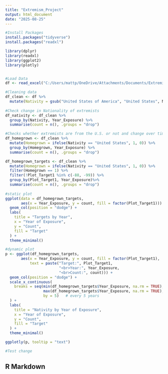 ---
title: "Extremism_Project"
output: html_document
date: "2025-08-25"
---

```{R}
#Install Packages
install.packages("tidyverse")
install.packages("readxl")

library(dplyr)
library(readxl)
library(ggplot2)
library(plotly)


#Load Data
df <- read_excel("C:/Users/mattp/OneDrive/Attachments/Documents/Extremism_Data_Project/PIRUS V5.xlsx")

#Cleaning data
df_clean <- df %>%
  mutate(Nativity = gsub("United States of America", "United States", Nativity))
  
#Check change in Nationality of extremists
df_nativity <- df_clean %>%
  group_by(Nativity, Year_Exposure) %>%
  summarise(count = n(), .groups = "drop")

#Checks whether extremists are from the U.S. or not and change over time
df_homegrown <- df_clean %>%
  mutate(Homegrown = ifelse(Nativity == "United States", 1, 0)) %>%
  group_by(Homegrown, Year_Exposure) %>%
  summarise(count = n(), .groups = "drop")

df_homegrown_targets <- df_clean %>%
  mutate(Homegrown = ifelse(Nativity == "United States", 1, 0)) %>%
  filter(Homegrown == 1) %>%
  filter(!Plot_Target1 %in% c(-88, -99)) %>%
  group_by(Plot_Target1, Year_Exposure)%>%
  summarise(count = n(), .groups = "drop")
  
#static plot
ggplot(data = df_homegrown_targets,
       aes(x = Year_Exposure, y = count, fill = factor(Plot_Target1))) +
  geom_col(position = "dodge") +
  labs(
    title = "Targets by Year",
    x = "Year of Exposure",
    y = "Count",
    fill = "Target"
  ) +
  theme_minimal()

#dynamic plot
p <- ggplot(df_homegrown_targets,
       aes(x = Year_Exposure, y = count, fill = factor(Plot_Target1),
           text = paste("Target:", Plot_Target1,
                        "<br>Year:", Year_Exposure,
                        "<br>Count:", count))) +
  geom_col(position = "dodge") +
  scale_x_continuous(
    breaks = seq(min(df_homegrown_targets$Year_Exposure, na.rm = TRUE),
                 max(df_homegrown_targets$Year_Exposure, na.rm = TRUE),
                 by = 5)   # every 5 years
  ) +
  labs(
    title = "Nativity by Year of Exposure",
    x = "Year of Exposure",
    y = "Count",
    fill = "Target"
  ) +
  theme_minimal()

ggplotly(p, tooltip = "text")

#Test change

```

## R Markdown
